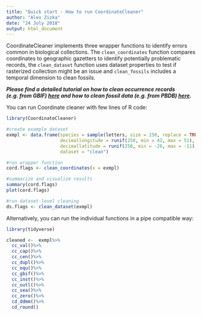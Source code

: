 ```yaml
---
title: "Quick start - How to run CoordinateCleaner"
author: "Alex Zizka"
date: "24 July 2018"
output: html_document
---
```


CoordinateCleaner implements three wrapper functions to identify errors common in biological collections. The `clean_coordinates` function compares coordinates to geographic gazetters to identify potentially problematic records, the `clean_dataset` function uses dataset properties to test if rasterized collection might be an issue and `clean_fossils` includes a temporal dimension to clean fossils. 

***Please find a detailed tutorial on how to clean occurrence records (e.g. from GBIF) [here](https://azizka.github.io/CoordinateCleaner/articles/Cleaning_GBIF_data_with_CoordinateCleaner.html) and how to clean fossil data (e.g. from PBDB) [here](https://azizka.github.io/CoordinateCleaner/articles/Cleaning_PBDB_fossils_with_CoordinateCleaner.html).***

You can run Coordinate cleaner with few lines of R code:

```r
library(CoordinateCleaner)

#create example dataset
exmpl <- data.frame(species = sample(letters, size = 250, replace = TRUE),
                    decimallongitude = runif(250, min = 42, max = 51),
                    decimallatitude = runif(250, min = -26, max = -11),
                    dataset = "clean")

#run wrapper function
cord.flags <- clean_coordinates(x = exmpl)

#summarize and visualize results
summary(cord.flags)
plot(cord.flags)

#run dataset-level cleaning
ds.flags <- clean_dataset(exmpl)

```

Alternatively, you can run the individual functions in a pipe compatible way:
```r
library(tidyverse)

cleaned <-  exmpl%>%
  cc_val()%>%
  cc_cap()%>%
  cc_cen()%>%
  cc_dupl()%>%
  cc_equ()%>%
  cc_gbif()%>%
  cc_inst()%>%
  cc_outl()%>%
  cc_sea()%>%
  cc_zero()%>%
  cd_ddmm()%>%
  cd_round()
```

